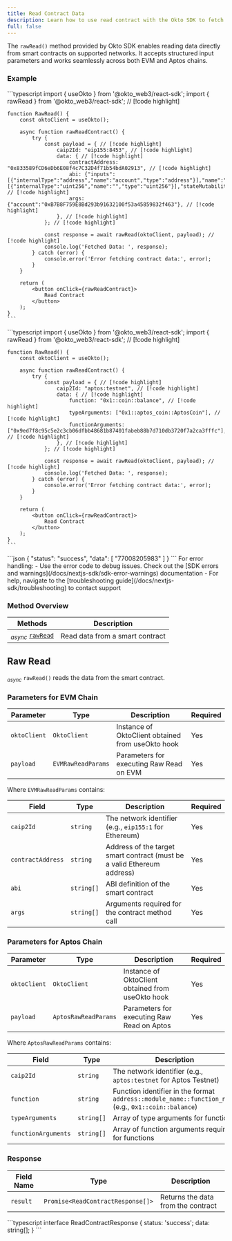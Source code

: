 ```yaml
---
title: Read Contract Data
description: Learn how to use read contract with the Okto SDK to fetch on-chain data from smart contracts on EVM and Aptos.
full: false
---
```



The `rawRead()` method provided by Okto SDK enables reading data directly from smart contracts on supported networks. It accepts structured input parameters and works seamlessly across both EVM and Aptos chains.

### Example

<Accordions defaultValue="Usage">
<Accordion title="Usage">
<Tabs items={['EVM Chain', 'Aptos Chain']}>
  <Tab value="EVM Chain">
    ```typescript
    import { useOkto } from '@okto_web3/react-sdk';
    import { rawRead } from '@okto_web3/react-sdk'; // [!code highlight]

    function RawRead() {
        const oktoClient = useOkto();

        async function rawReadContract() {
            try {
                const payload = { // [!code highlight]
                    caip2Id: "eip155:8453", // [!code highlight]
                    data: { // [!code highlight]
                        contractAddress: "0x833589fCD6eDb6E08f4c7C32D4f71b54bdA02913", // [!code highlight]
                        abi: {"inputs":[{"internalType":"address","name":"account","type":"address"}],"name":"balanceOf","outputs":[{"internalType":"uint256","name":"","type":"uint256"}],"stateMutability":"view","type":"function"}, // [!code highlight]
                        args: {"account":"0xB7B8F759E8Bd293b91632100f53a45859832f463"}, // [!code highlight]
                    }, // [!code highlight]
                }; // [!code highlight]

                const response = await rawRead(oktoClient, payload); // [!code highlight]
                console.log('Fetched Data: ', response);
            } catch (error) {
                console.error('Error fetching contract data:', error);
            }
        }

        return (
            <button onClick={rawReadContract}>
                Read Contract
            </button>
        );
    }
    ```
  </Tab>
  <Tab value="Aptos Chain">
    ```typescript
    import { useOkto } from '@okto_web3/react-sdk';
    import { rawRead } from '@okto_web3/react-sdk'; // [!code highlight]

    function RawRead() {
        const oktoClient = useOkto();

        async function rawReadContract() {
            try {
                const payload = { // [!code highlight]
                    caip2Id: "aptos:testnet", // [!code highlight]
                    data: { // [!code highlight]
                        function: "0x1::coin::balance", // [!code highlight]
                        typeArguments: ["0x1::aptos_coin::AptosCoin"], // [!code highlight]
                        functionArguments: ["0x9ed7f8c95c5e2c3cb06dfbb48681b87401fabeb88b7d710db3720f7a2ca3fffc"], // [!code highlight]
                    }, // [!code highlight]
                }; // [!code highlight]

                const response = await rawRead(oktoClient, payload); // [!code highlight]
                console.log('Fetched Data: ', response);
            } catch (error) {
                console.error('Error fetching contract data:', error);
            }
        }

        return (
            <button onClick={rawReadContract}>
                Read Contract
            </button>
        );
    }
    ```
  </Tab>
</Tabs>
</Accordion>

<Accordion title="Success Response">
```json
{
    "status": "success",
    "data": [
        "77008205983"
    ]
}
```
</Accordion>
</Accordions>

<Callout title="Note" type="info">
For error handling:
- Use the error code to debug issues. Check out the [SDK errors and warnings](/docs/nextjs-sdk/sdk-error-warnings) documentation
- For help, navigate to the [troubleshooting guide](/docs/nextjs-sdk/troubleshooting) to contact support
</Callout>

### Method Overview

| Methods                                              | Description                          |                 
|------------------------------------------------------|--------------------------------------|
| <sub><i>async</i></sub> [`rawRead`](#raw-read)    | Read data from a smart contract      |

<div className="method-box">

## Raw Read

<sub><i>async</i></sub> `rawRead()` reads the data from the smart contract. 

### Parameters for EVM Chain

| Parameter | Type | Description | Required |
|-----------|------|-------------|-----------|
| `oktoClient` | `OktoClient` | Instance of OktoClient obtained from useOkto hook | Yes |
| `payload` | `EVMRawReadParams` | Parameters for executing Raw Read on EVM | Yes |

Where `EVMRawReadParams` contains:

| Field | Type | Description | Required |
|-------|------|-------------|----------|
| `caip2Id` | `string` | The network identifier (e.g., `eip155:1` for Ethereum) | Yes |
| `contractAddress` | `string` | Address of the target smart contract (must be a valid Ethereum address) | Yes |
| `abi` | `string[]` | ABI definition of the smart contract | Yes |
| `args` | `string[]` | Arguments required for the contract method call | Yes |

### Parameters for Aptos Chain

| Parameter | Type | Description | Required |
|-----------|------|-------------|-----------|
| `oktoClient` | `OktoClient` | Instance of OktoClient obtained from useOkto hook | Yes |
| `payload` | `AptosRawReadParams` | Parameters for executing Raw Read on Aptos | Yes |

Where `AptosRawReadParams` contains:

| Field | Type | Description | Required |
|-------|------|-------------|----------|
| `caip2Id` | `string` | The network identifier (e.g., `aptos:testnet` for Aptos Testnet) | Yes |
| `function` | `string` | Function identifier in the format `address::module_name::function_name` (e.g., `0x1::coin::balance`) | Yes |
| `typeArguments` | `string[]` | Array of type arguments for functions | Yes |
| `functionArguments` | `string[]` | Array of function arguments required for functions | Yes |

### Response

<Callout title="Success Response">

| Field Name | Type                  | Description                                   | 
|------------|-----------------------|-----------------------------------------------|
| `result`   | `Promise<ReadContractResponse[]>` | Returns the data from the contract | 

<Accordions>
    <Accordion title="Response Type">
        ```typescript
        interface ReadContractResponse {
            status: 'success';
            data: string[];
        }
        ```
    </Accordion>
</Accordions>

</Callout>

</div>